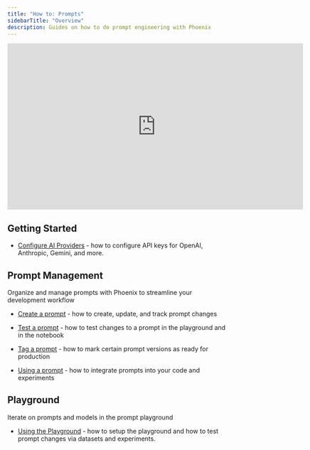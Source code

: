 ```yaml
---
title: "How to: Prompts"
sidebarTitle: "Overview"
description: Guides on how to do prompt engineering with Phoenix
---
```


<Frame caption="Pull and push prompt changes via Phoenix's Python and TypeScript Clients">
  <iframe width="665" height="374" src="https://www.youtube.com/embed/qbeohWaRlsM" title="Phoenix 8.0 - Prompts" frameborder="0" allow="accelerometer; autoplay; clipboard-write; encrypted-media; gyroscope; picture-in-picture; web-share" referrerpolicy="strict-origin-when-cross-origin" allowfullscreen></iframe>
</Frame>

## Getting Started

* [Configure AI Providers](/phoenix/prompt-engineering/how-to-prompts/configure-ai-providers) - how to configure API keys for OpenAI, Anthropic, Gemini, and more.

## Prompt Management

Organize and manage prompts with Phoenix to streamline your development workflow


* [Create a prompt](/phoenix/prompt-engineering/how-to-prompts/create-a-prompt) - how to create, update, and track prompt changes

* [Test a prompt](/phoenix/prompt-engineering/how-to-prompts/test-a-prompt) - how to test changes to a prompt in the playground and in the notebook

* [Tag a prompt](/phoenix/prompt-engineering/how-to-prompts/tag-a-prompt) - how to mark certain prompt versions as ready for production

* [Using a prompt](/phoenix/prompt-engineering/how-to-prompts/using-a-prompt) - how to integrate prompts into your code and experiments

## Playground

Iterate on prompts and models in the prompt playground

* [Using the Playground](/phoenix/prompt-engineering/how-to-prompts/using-the-playground) - how to setup the playground and how to test prompt changes via datasets and experiments.


